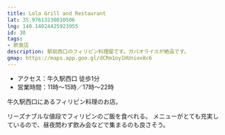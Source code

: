 ```yaml
---
title: Lola Grill and Restaurant
lat: 35.97613230010506
lng: 140.14024425923955
id: 30
tags:
- 飲食店
description: 駅前西口のフィリピン料理屋です。ガパオライスが絶品です。
gmap: https://maps.app.goo.gl/dCRm1oy1HUniox8c6
---
```


<LinkedImage
  src="/images/photos/lola-lunch.jpg"
  href="/photo_pages/lola-lunch"
/>

- アクセス：牛久駅西口 徒歩1分
- 営業時間：11時～15時／17時～22時

牛久駅西口にあるフィリピン料理のお店。

リーズナブルな値段でフィリピンのご飯を食べれる。
メニューがとても充実しているので、昼夜問わず飲み会などで集まるのも良さそう。

<LinkedImage
  src="/images/photos/lola-signboard.jpg"
  href="/photo_pages/lola-signboard"
/>

